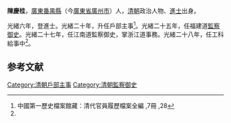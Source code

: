'''陳慶桂'''，[[廣東|廣東]][[番禺縣|番禺縣]]（今[[廣東省|廣東省]][[廣州市|廣州市]]）人，[[清朝|清朝]]政治人物、[[進士|進士]]出身。

光緒六年，登進士。光緒二十年，升任戶部主事<ref name="#1">中國第一歷史檔案館藏：清代官員履歷檔案全編 ,7冊 ,28</ref>。光緒二十五年，任福建道[[監察御史|監察御史]]。光緒二十七年，任江南道監察御史，掌浙江道事務。光緒二十八年，任工科給事中<ref name="#1"/>。

==参考文献==
{{reflist}}
{{清朝人物小作品}}
{{光緒六年庚辰科殿試金榜}}
[[Category:清朝戶部主事|Category:清朝戶部主事]]
[[Category:清朝監察御史|Category:清朝監察御史]]